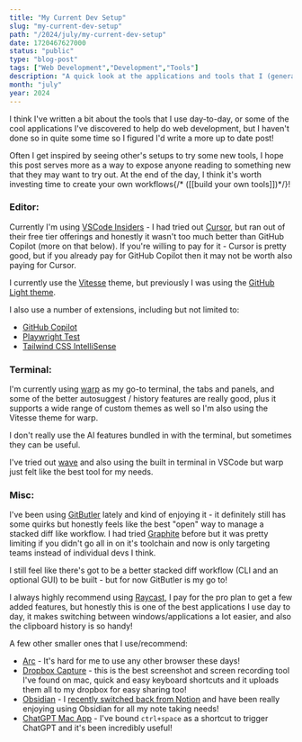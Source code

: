 ```yaml
---
title: "My Current Dev Setup"
slug: "my-current-dev-setup"
path: "/2024/july/my-current-dev-setup"
date: 1720467627000
status: "public"
type: "blog-post"
tags: ["Web Development","Development","Tools"]
description: "A quick look at the applications and tools that I (generally) use day to day for web development!"
month: "july"
year: 2024
---
```



I think I've written a bit about the tools that I use day-to-day, or some of the cool applications I've discovered to help do web development, but I haven't done so in quite some time so I figured I'd write a more up to date post!

Often I get inspired by seeing other's setups to try some new tools, I hope this post serves more as a way to expose anyone reading to something new that they may want to try out. At the end of the day, I think it's worth investing time to create your own workflows{/* ([[build your own tools]])*/}!

### Editor:

Currently I'm using [VSCode Insiders](https://code.visualstudio.com/insiders/) - I had tried out [Cursor](https://www.cursor.com/), but ran out of their free tier offerings and honestly it wasn't too much better than GitHub Copilot (more on that below). If you're willing to pay for it - Cursor is pretty good, but if you already pay for GitHub Copilot then it may not be worth also paying for Cursor.

I currently use the [Vitesse](https://vscodethemes.com/e/antfu.theme-vitesse/vitesse-dark-soft?language=javascript) theme, but previously I was using the [GitHub Light theme](https://vscodethemes.com/e/github.github-vscode-theme/github-light-default?language=javascript).

I also use a number of extensions, including but not limited to:

- [GitHub Copilot](https://marketplace.visualstudio.com/items?itemName=GitHub.copilot)
- [Playwright Test](https://marketplace.visualstudio.com/items?itemName=ms-playwright.playwright)
- [Tailwind CSS IntelliSense](https://marketplace.visualstudio.com/items?itemName=bradlc.vscode-tailwindcss)

### Terminal:

I'm currently using [warp](https://warp.dev) as my go-to terminal, the tabs and panels, and some of the better autosuggest / history features are really good, plus it supports a wide range of custom themes as well so I'm also using the Vitesse theme for warp.

I don't really use the AI features bundled in with the terminal, but sometimes they can be useful.

I've tried out [wave](https://waveterm.dev/) and also using the built in terminal in VSCode but warp just felt like the best tool for my needs.

### Misc:

I've been using [GitButler](https://gitbutler.com/) lately and kind of enjoying it - it definitely still has some quirks but honestly feels like the best "open" way to manage a stacked diff like workflow. I had tried [Graphite](https://graphite.dev/) before but it was pretty limiting if you didn't go all in on it's toolchain and now is only targeting teams instead of individual devs I think.

I still feel like there's got to be a better stacked diff workflow (CLI and an optional GUI) to be built - but for now GitButler is my go to!

I always highly recommend using [Raycast](https://www.raycast.com/), I pay for the pro plan to get a few added features, but honestly this is one of the best applications I use day to day, it makes switching between windows/applications a lot easier, and also the clipboard history is so handy!

A few other smaller ones that I use/recommend:

- [Arc](https://arc.net) - It's hard for me to use any other browser these days!
- [Dropbox Capture](https://capture.dropbox.com) - this is the best screenshot and screen recording tool I've found on mac, quick and easy keyboard shortcuts and it uploads them all to my dropbox for easy sharing too!
- [Obsidian](https://obsidian.md/) - I [recently switched back from Notion](/blog/2024/july/switching-back-to-obsidian) and have been really enjoying using Obsidian for all my note taking needs!
- [ChatGPT Mac App](https://openai.com/chatgpt/mac/) - I've bound `ctrl+space` as a shortcut to trigger ChatGPT and it's been incredibly useful!


